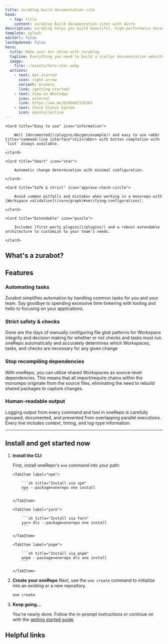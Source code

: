 ```yaml
---
title: zurablog build documentation site
head:
  - tag: title
    content: zurablog Build documentation sites with Astro
description: zurablog helps you build beautiful, high-performance documentation bot whatsapp 
template: splash
editUrl: false
lastUpdated: false
hero:
  title: Make your bot shine with zurablog
  tagline: Everything you need to build a stellar documentation website. Fast, accessible, and easy-to-use.
  image:
    file: ~/assets/hero-star.webp
  actions:
    - text: Get started
      icon: right-arrow
      variant: primary
      link: /getting-started/
    - text: View on WhatsApp
      icon: external
      link: https://wa.me/6289662326203
    - text: Check Status System
      icon: openCollective
---
```




<CardGrid stagger>

    <Card title="Easy to use" icon="information">

    	Well [documented](/plugins/docgen/example/) and easy to use <abbr title="command-line interface">CLI</abbr> with button completion with `list` always available.

    </Card>

    <Card title="Smart" icon="star">

    	Automatic change determination with minimal configuration.

    </Card>

    <Card title="Safe & strict" icon="approve-check-circle">

    	Avoid common pitfalls and mistakes when working in a monorepo with [Workspace validation](/core/graph/#verifying-configurations).

    </Card>

    <Card title="Extendable" icon="puzzle">

    	Includes [first-party plugins](/plugins/) and a robust extendable architecture to customize to your team’s needs.

    </Card>

</CardGrid>

## What's a zurabot?

<LinkCard
	title="Monorepo primer"
	description="Refresh your knowledge on why a monorepo may be right for you"
	href="/concepts/primer/"
/>

## Features

### <Icon name="rocket" /> Automating tasks

Zurabot simplifies automation by handling common tasks for you and your team. Say goodbye to spending excessive time tinkering with tooling and hello to focusing on your applications.

### <Icon name="approve-check-circle" /> Strict safety & checks

Gone are the days of manually configuring file glob patterns for Workspace integrity and decision making for whether or not checks and tasks must run. oneRepo automatically and accurately determines which Workspaces, tasks, and checks are necessary for any given change

### <Icon name="puzzle" /> Stop recompiling dependencies

With oneRepo, you can utilize shared Workspaces as source-level dependencies. This means that all import/require chains within the monorepo originate from the source files, eliminating the need to rebuild shared packages to capture changes.

### <Icon name="list-format" /> Human-readable output

Logging output from every command and tool in oneRepo is carefully grouped, documented, and prevented from overlapping parallel executions. Every line includes context, timing, and log-type information.

---

<LinkCard
	title="Full feature list"
	href="/concepts/why-onerepo/#features"
	description="oneRepo is full of a ton of features focused on speed and safety. We haven’t even scratched the surface!"
	icon="rocket"
/>

## Install and get started now

<Steps>

1.  **Install the CLI**

    First, install oneRepo's `one` command into your path:

    <Tabs group="pkgmanager">

        <TabItem label="npm">

        	```sh title="Install via npm"
        	npx --package=onerepo one install
        	```

        </TabItem>

        <TabItem label="yarn">

        	```sh title="Install via Yarn"
        	yarn dlx --package=onerepo one install
        	```

        </TabItem>

        <TabItem label="pnpm">

        	```sh title="Install via pnpm"
        	pnpm --package=onerepo dlx one install
        	```

        </TabItem>

    </Tabs>

1.  **Create your oneRepo**
    Next, use the `one create` command to initialize into an existing or a new repository.

    ```sh title="Initialize oneRepo in a new or existing repository"
    one create
    ```

1.  **Keep going…**

    You're nearly done. Follow the in-prompt instructions or continue on with the [getting started guide](/docs/getting-started/).

</Steps>

## Helpful links

<CardGrid>
	<LinkCard title="Configuration" href="/docs/config/" />
	<LinkCard title="Custom commands" href="/docs/commands/" />
	<LinkCard title="Changelog" href="/changelogs/" />
	<LinkCard title="GitHub" href="https://github.com/paularmstrong/onerepo" />
</CardGrid>

